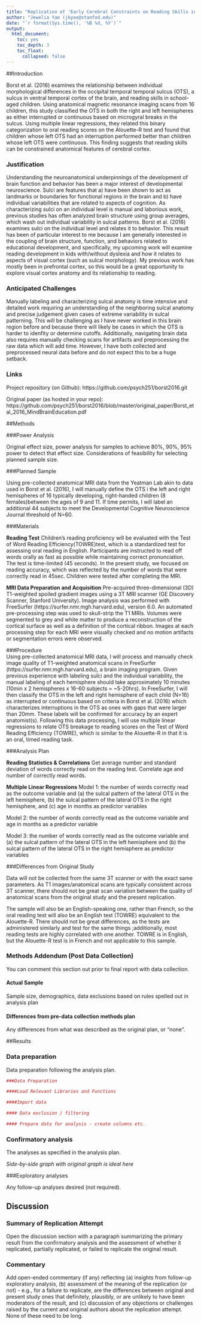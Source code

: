 ```yaml
---
title: "Replication of 'Early Cerebral Constraints on Reading Skills in School-Age Children: An MRI Study' by Borst et al. (2016, Mind, Brain, & Education)"
author: "Jewelia Yao (jkyao@stanfod.edu)"
date: "`r format(Sys.time(), '%B %d, %Y')`"
output:
  html_document:
    toc: yes
    toc_depth: 3
    toc_float:
      collapsed: false
---
```



##Introduction

Borst et al. (2016) examines the relationship between individual morphological differences in the occipital temporal temporal sulcus (OTS), a sulcus in ventral temporal cortex of the brain, and reading skills in school-aged children. Using anatomical magnetic resonance imaging scans from 16 children, this study classified the OTS in both the right and left hemispheres as either interrupted or continuous based on microgyral breaks in the sulcus. Using multiple linear regressions, they related this binary categorization to oral reading scores on the Alouette-R test and found that children whose left OTS had an interruption performed better than children whose left OTS were continuous. This finding suggests that reading skills can be constrained anatomical features of cerebral cortex. 

### Justification

Understanding the neuroanatomical underpinnings of the development of brain function and behavior has been a major interest of developmental neuroscience. Sulci are features that a) have been shown to act as landmarks or boundaries for functional regions in the brain and b) have individual variabilities that are related to aspects of cognition. As characterizing sulci on an individual level is manual and laborious work, previous studies has often analyzed brain structure using group averages, which wash out individual variability in sulcal patterns. Borst et al. (2016) examines sulci on the individual level and relates it to behavior. This result has been of particular interest to me because I am generally interested in the coupling of brain structure, function, and behaviors related to educational development, and specifically, my upcoming work will examine reading development in kids with/without dyslexia and how it relates to aspects of visual cortex (such as sulcal morphology). My previous work has mostly been in prefrontal cortex, so this would be a great opportunity to explore visual cortex anatomy and its relationship to reading.

### Anticipated Challenges

Manually labeling and characterizing sulcal anatomy is time intensive and detailed work requiring an understanding of the neighboring sulcal anatomy and precise judgement given cases of extreme variability in sulcal patterning. This will be challenging as I have never worked in this brain region before and because there will likely be cases in which the OTS is harder to idenfity or determine cutoffs. Additionally, navigating brain data also requires manually checking scans for artifacts and preprocessing the raw data which will add time. However, I have both collected and preprocessed neural data before and do not expect this to be a huge setback.

### Links

Project repository (on Github): https://github.com/psych251/borst2016.git

Original paper (as hosted in your repo): https://github.com/psych251/borst2016/blob/master/original_paper/Borst_etal_2016_MindBrainEducation.pdf


##Methods

###Power Analysis

Original effect size, power analysis for samples to achieve 80%, 90%, 95% power to detect that effect size.  Considerations of feasibility for selecting planned sample size.

###Planned Sample

Using pre-collected anatomical MRI data from the Yeatman Lab akin to data used in Borst et al. (2016), I will manually define the OTS i the left and right hemispheres of 16 typically developing, right-handed children (8 females)between the ages of 9 and 11. If time permits, I will label an additional 44 subjects to meet the Developmental Cognitive Neuroscience Journal threshold of N=60.

###Materials

**Reading Test**
Children’s reading proficiency will be evaluated with the
Test of Word Reading Efficiency(TOWRE)test, which is a standardized test for assessing oral reading in English. Participants are instructed to read off words orally as fast as possible while maintaining correct pronunciation. The test is time-limited (45 seconds). In the present study, we focused on reading accuracy, which was reflected by the number of words that were correctly read in 45sec. Children were tested after completing the MRI.

**MRI Data Preparation and Acquisition**
Pre-acquired three-dimensional (3D) T1-weighted spoiled gradient images using a 3T MRI scanner (GE Discovery Scanner, Stanford University). Image analysis was performed with FreeSurfer (https://surfer.nmr.mgh.harvard.edu), version 6.0. An automated pre-processing step was used to skull-strip the T1 MRIs. Volumes were segmented to grey and white matter to produce a reconstruction of the cortical surface as well as a definition of the cortical ribbon. Images at each processing step for each MRI were visually checked and no motion artifacts or segmentation errors were observed.

###Procedure	
Using pre-collected anatomical MRI data, I will process and manually check image quality of T1-weighted anatomical scans in FreeSurfer (https://surfer.nmr.mgh.harvard.edu), a brain imaging program. Given previous experience with labeling sulci and the individual variability, the manual labeling of each hemisphere should take approximately 10 minutes (10min x 2 hemispheres x 16-60 subjects = ~5-20hrs). In FreeSurfer, I will then classify the OTS in the left and right hemisphere of each child (N=16) as interrupted or continuous based on criteria in Borst et al. (2016) which characterizes interruptions in the OTS as ones with gaps that were larger than 20mm. These labels will be confirmed for accuracy by an expert anatomist(s). Following this data processing, I will use multiple linear regressions to relate OTS breakage to reading scores on the Test of Word Reading Efficiency (TOWRE), which is similar to the Alouette-R in that it is an oral, timed reading task. 

###Analysis Plan

**Reading Statistics & Correlations**
Get average number and standard deviation of words correctly read on the reading test. Correlate age and number of correctly read words.

**Multiple Linear Regressions** 
Model 1: the number of words correctly read as the outcome variable and (a) the sulcal pattern of the lateral OTS in the left hemisphere, (b) the sulcal pattern of the lateral OTS in the right hemisphere, and (c) age in months as predictor variables

Model 2: the number of words correctly read as the outcome variable and age in months as a predictor variable

Model 3: the number of words correctly read as the outcome variable and (a) the sulcal pattern of the lateral OTS in the left hemisphere and (b) the sulcal pattern of the lateral OTS in the right hemisphere as predictor variables


###Differences from Original Study

Data will not be collected from the same 3T scanner or with the exact same parameters. As T1 images/anatomical scans are typically consistent across 3T scanner, there should not be great scan variation between the quality of anatomical scans from the original study and the present replication.

The sample will also be an English-speaking one, rather than French, so the oral reading test will also be an English test (TOWRE) equivalent to the Alouette-R. There should not be great differences, as the tests are administered similarly and test for the same things ;additionally, most reading tests are highly correlated with one another. TOWRE is in English, but the Alouette-R test is in French and not applicable to this sample.

### Methods Addendum (Post Data Collection)

You can comment this section out prior to final report with data collection.

#### Actual Sample
  Sample size, demographics, data exclusions based on rules spelled out in analysis plan

#### Differences from pre-data collection methods plan
  Any differences from what was described as the original plan, or “none”.


##Results


### Data preparation

Data preparation following the analysis plan.
	
```r
###Data Preparation

####Load Relevant Libraries and Functions

####Import data

#### Data exclusion / filtering

#### Prepare data for analysis - create columns etc.
```

### Confirmatory analysis

The analyses as specified in the analysis plan.  

*Side-by-side graph with original graph is ideal here*

###Exploratory analyses

Any follow-up analyses desired (not required).  

## Discussion

### Summary of Replication Attempt

Open the discussion section with a paragraph summarizing the primary result from the confirmatory analysis and the assessment of whether it replicated, partially replicated, or failed to replicate the original result.  

### Commentary

Add open-ended commentary (if any) reflecting (a) insights from follow-up exploratory analysis, (b) assessment of the meaning of the replication (or not) - e.g., for a failure to replicate, are the differences between original and present study ones that definitely, plausibly, or are unlikely to have been moderators of the result, and (c) discussion of any objections or challenges raised by the current and original authors about the replication attempt.  None of these need to be long.
